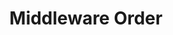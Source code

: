 ---
id: "express_med_020"
questionType: "MULTIPLE_CHOICE"
title: "Middleware Order"
description: "Why does the order of app.use() calls matter?"
difficulty: "MEDIUM"
category: "Express"
options:
  - "It affects performance"
  - "It determines middleware execution sequence"
  - "It changes the port number"
  - "It disables routing"
correctAnswer: 1
---